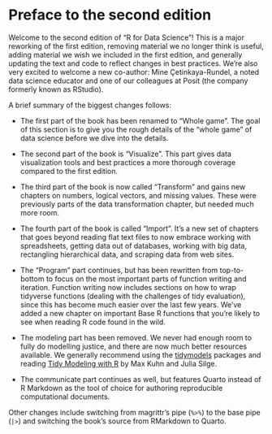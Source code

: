 # Preface to the second edition {.unnumbered}

Welcome to the second edition of "R for Data Science"!
This is a major reworking of the first edition, removing material we no longer think is useful, adding material we wish we included in the first edition, and generally updating the text and code to reflect changes in best practices.
We're also very excited to welcome a new co-author: Mine Çetinkaya-Rundel, a noted data science educator and one of our colleagues at Posit (the company formerly known as RStudio).

A brief summary of the biggest changes follows:

-   The first part of the book has been renamed to "Whole game".
    The goal of this section is to give you the rough details of the "whole game" of data science before we dive into the details.

-   The second part of the book is "Visualize".
    This part gives data visualization tools and best practices a more thorough coverage compared to the first edition.

-   The third part of the book is now called "Transform" and gains new chapters on numbers, logical vectors, and missing values.
    These were previously parts of the data transformation chapter, but needed much more room.

-   The fourth part of the book is called "Import".
    It's a new set of chapters that goes beyond reading flat text files to now embrace working with spreadsheets, getting data out of databases, working with big data, rectangling hierarchical data, and scraping data from web sites.

-   The "Program" part continues, but has been rewritten from top-to-bottom to focus on the most important parts of function writing and iteration.
    Function writing now includes sections on how to wrap tidyverse functions (dealing with the challenges of tidy evaluation), since this has become much easier over the last few years.
    We've added a new chapter on important Base R functions that you're likely to see when reading R code found in the wild.

-   The modeling part has been removed.
    We never had enough room to fully do modelling justice, and there are now much better resources available.
    We generally recommend using the [tidymodels](https://www.tidymodels.org/) packages and reading [Tidy Modeling with R](https://www.tmwr.org/) by Max Kuhn and Julia Silge.

-   The communicate part continues as well, but features Quarto instead of R Markdown as the tool of choice for authoring reproducible computational documents.

Other changes include switching from magrittr's pipe (`%>%`) to the base pipe (`|>`) and switching the book's source from RMarkdown to Quarto.
